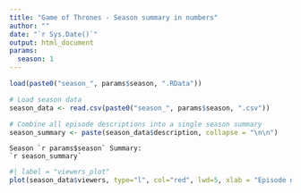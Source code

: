 ```yaml
---
title: "Game of Thrones - Season summary in numbers"
author: ""
date: "`r Sys.Date()`"
output: html_document
params:
  season: 1
---
```


```r
load(paste0("season_", params$season, ".RData"))
```

```r
# Load season data
season_data <- read.csv(paste0("season_", params$season, ".csv"))

# Combine all episode descriptions into a single season summary
season_summary <- paste(season_data$description, collapse = "\n\n")
```

```
Season `r params$season` Summary:
`r season_summary`
```

```r
#| label = "viewers_plot"
plot(season_data$viewers, type="l", col="red", lwd=5, xlab = "Episode number", ylab = "1st day TV viewers in the US (millions)")
```
